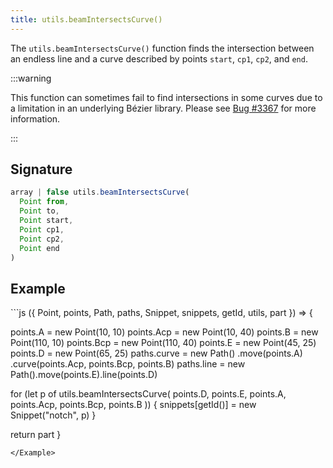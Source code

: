 ```yaml
---
title: utils.beamIntersectsCurve()
---
```


The `utils.beamIntersectsCurve()` function finds the intersection between an endless
line and a curve described by points
`start`, `cp1`, `cp2`, and `end`.

:::warning

This function can sometimes fail to find intersections in some curves
due to a limitation in an underlying Bézier library.
Please see [Bug #3367](https://github.com/freesewing/freesewing/issues/3367)
for more information.

:::

## Signature

```js
array | false utils.beamIntersectsCurve(
  Point from,
  Point to,
  Point start,
  Point cp1,
  Point cp2,
  Point end
)
```

## Example

<Example caption="A Utils.beamIntersectsCurve() example">
```js
({ Point, points, Path, paths, Snippet, snippets, getId, utils, part }) => {

  points.A = new Point(10, 10)
  points.Acp = new Point(10, 40)
  points.B = new Point(110, 10)
  points.Bcp = new Point(110, 40)
  points.E = new Point(45, 25)
  points.D = new Point(65, 25)
  paths.curve = new Path()
    .move(points.A)
    .curve(points.Acp, points.Bcp, points.B)
  paths.line = new Path().move(points.E).line(points.D)
  
  for (let p of utils.beamIntersectsCurve(
    points.D,
    points.E,
    points.A,
    points.Acp,
    points.Bcp,
    points.B
  )) {
    snippets[getId()] = new Snippet("notch", p)
  }

  return part
}
```
</Example>

